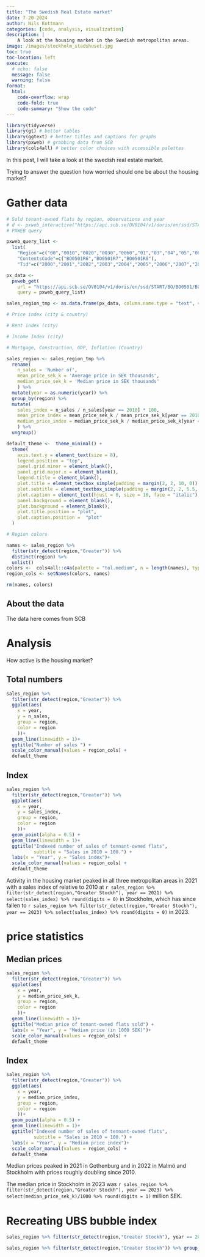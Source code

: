 ```yaml
---
title: "The Swedish Real Estate market"
date: 7-20-2024 
author: Nils Kottmann
categories: [code, analysis, visualization]
description: |
    A look at the housing market in the Swedish metropolitan areas.
image: /images/stockholm_stadshuset.jpg
toc: true
toc-location: left
execute:
  # echo: false
  message: false
  warning: false
format: 
  html:
    code-overflow: wrap
    code-fold: true
    code-summary: "Show the code"
---
```


```r
library(tidyverse)
library(gt) # better tables
library(ggtext) # better titles and captions for graphs
library(pxweb) # grabbing data from SCB
library(cols4all) # better color choices with accessible palettes

```


  
In this post, I will take a look at the swedish real estate market.

Trying to answer the question how worried should one be about the housing market? 

# Gather data

```r
# Sold tenant-owned flats by region, observations and year
# d <- pxweb_interactive("https://api.scb.se/OV0104/v1/doris/en/ssd/START/BO/BO0501/BO0501C/FastprisBRFRegionAr")
# PXWEB query 

pxweb_query_list <- 
  list(
    "Region"=c("00","0010","0020","0030","0060","01","03","04","05","06","07","08","09","10","12","13","14","17","18","19","20","21","22","23","24","25"),
    "ContentsCode"=c("BO0501R6","BO0501R7","BO0501R8"),
    "Tid"=c("2000","2001","2002","2003","2004","2005","2006","2007","2008","2009","2010","2011","2012","2013","2014","2015","2016","2017","2018","2019","2020","2021","2022","2023"))

px_data <- 
  pxweb_get(
    url = "https://api.scb.se/OV0104/v1/doris/en/ssd/START/BO/BO0501/BO0501C/FastprisBRFRegionAr",
    query = pxweb_query_list)

sales_region_tmp <- as.data.frame(px_data, column.name.type = "text", variable.value.type = "text")

# Price index (city & country) 

# Rent index (city)

# Income Index (city)

# Mortgage, Construction, GDP, Inflation (Country)
```

```r
sales_region <- sales_region_tmp %>% 
  rename(
    n_sales = 'Number of',
    mean_price_sek_k = 'Average price in SEK thousands',
    median_price_sek_k = 'Median price in SEK thousands'
    ) %>% 
  mutate(year = as.numeric(year)) %>% 
  group_by(region) %>% 
  mutate(
    sales_index = n_sales / n_sales[year == 2010] * 100,
    mean_price_index = mean_price_sek_k / mean_price_sek_k[year == 2010] * 100,
    median_price_index = median_price_sek_k / median_price_sek_k[year == 2010] * 100
    ) %>% 
  ungroup()

```


```r
default_theme <-  theme_minimal() +
  theme(
    axis.text.y = element_text(size = 8),
    legend.position = "top",
    panel.grid.minor = element_blank(),
    panel.grid.major.x = element_blank(),
    legend.title = element_blank(),
    plot.title = element_textbox_simple(padding = margin(2, 2, 10, 0)),
    plot.subtitle = element_textbox_simple(padding = margin(2, 2, 5.5, 0)),
    plot.caption = element_text(hjust = 0, size = 10, face = "italic"),
    panel.background = element_blank(),
    plot.background = element_blank(),
    plot.title.position = "plot",
    plot.caption.position =  "plot"
  )

# Region colors 

names <- sales_region %>% 
  filter(str_detect(region,"Greater")) %>% 
  distinct(region) %>% 
  unlist()
colors <-  cols4all::c4a(palette = "tol.medium", n = length(names), type = "cat") 
region_cols <- setNames(colors, names)

rm(names, colors)
```

::: {.callout-note}
# About the data
The data here comes from SCB

:::


# Analysis

How active is the housing market?

::: {.panel-tabset}

## Total numbers
```r
sales_region %>% 
  filter(str_detect(region,"Greater")) %>% 
  ggplot(aes(
    x = year,
    y = n_sales,
    group = region,
    color = region
    ))+
  geom_line(linewidth = 1)+
  ggtitle("Number of sales ") +
  scale_color_manual(values = region_cols) +
  default_theme
```

## Index
```r
sales_region %>% 
  filter(str_detect(region,"Greater")) %>% 
  ggplot(aes(
    x = year,
    y = sales_index,
    group = region,
    color = region
    ))+
  geom_point(alpha = 0.5) +
  geom_line(linewidth = 1)+
  ggtitle("Indexed number of sales of tennant-owned flats",
          subtitle = "Sales in 2010 = 100.") +
  labs(x = "Year", y = "Sales index")+
  scale_color_manual(values = region_cols) +
  default_theme
```

:::

Activity in the housing market peaked in all three metropolitan areas in 2021 with a sales index of relative to 2010 at `r sales_region %>% filter(str_detect(region,"Greater Stockh"), year == 2021) %>% select(sales_index) %>% round(digits = 0)` in Stockholm, which has since fallen to `r sales_region %>% filter(str_detect(region,"Greater Stockh"), year == 2023) %>% select(sales_index) %>% round(digits = 0)` in 2023. 

# price statistics

::: {.panel-tabset}
## Median prices
```r
sales_region %>% 
  filter(str_detect(region,"Greater")) %>% 
  ggplot(aes(
    x = year,
    y = median_price_sek_k,
    group = region,
    color = region
    ))+
  geom_line(linewidth = 1)+
  ggtitle("Median price of tenant-owned flats sold") +
  labs(x = "Year", y = "Median price (in 1000 SEK)")+
  scale_color_manual(values = region_cols) +
  default_theme
```

## Index
```r
sales_region %>% 
  filter(str_detect(region,"Greater")) %>% 
  ggplot(aes(
    x = year,
    y = median_price_index,
    group = region,
    color = region
    ))+
  geom_point(alpha = 0.5) +
  geom_line(linewidth = 1)+
  ggtitle("Indexed number of sales of tennant-owned flats",
          subtitle = "Sales in 2010 = 100.") +
  labs(x = "Year", y = "Median price index")+
  scale_color_manual(values = region_cols) +
  default_theme
```
:::

Median prices peaked in 2021 in Gothenburg and in 2022 in Malmö and Stockholm with prices roughly doubling since 2010.

The median price in Stockholm in 2023 was `r sales_region %>% filter(str_detect(region,"Greater Stockh"), year == 2023) %>% select(median_price_sek_k)/1000 %>% round(digits = 1)` million SEK.



# Recreating UBS bubble index


```r
sales_region %>% filter(str_detect(region,"Greater Stockh"), year == 2023) %>% select(median_price_sek_k)/1000 %>% round(digits = 1)

sales_region %>% filter(str_detect(region,"Greater Stockh")) %>% group_by(region) %>%  mutate(max_prcie = max(median_price_index)) %>% filter(max_prcie == median_price_index)
```